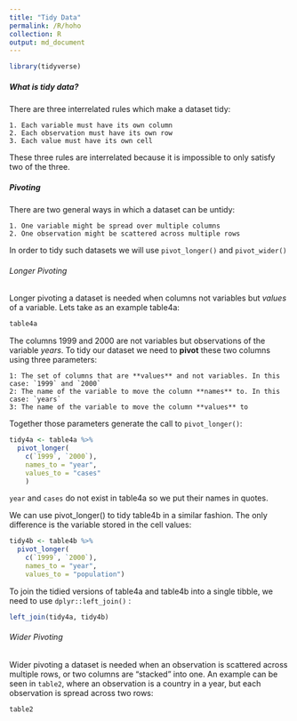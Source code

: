 ```yaml
---
title: "Tidy Data"
permalink: /R/hoho
collection: R
output: md_document
---
```




```r
library(tidyverse)
```

##### **What is tidy data?**

There are three interrelated rules which make a dataset tidy:

    1. Each variable must have its own column
    2. Each observation must have its own row
    3. Each value must have its own cell

These three rules are interrelated because it is impossible to only satisfy two of the three.

##### **Pivoting**

There are two general ways in which a dataset can be untidy:

    1. One variable might be spread over multiple columns
    2. One observation might be scattered across multiple rows

In order to tidy such datasets we will use `pivot_longer()` and `pivot_wider()`

###### Longer Pivoting

Longer pivoting a dataset is needed when columns not variables but *values* of a variable. Lets take as an example table4a:

```r
table4a
```

The columns 1999 and 2000 are not variables but observations of the variable _years_. To tidy our dataset we need to **pivot** these two columns using three parameters:

    1: The set of columns that are **values** and not variables. In this case: `1999` and `2000` 
    2: The name of the variable to move the column **names** to. In this case: `years`
    3: The name of the variable to move the column **values** to

Together those parameters generate the call to `pivot_longer()`:

```r
tidy4a <- table4a %>%
  pivot_longer(
    c(`1999`, `2000`),
    names_to = "year",
    values_to = "cases"
    )
```

`year` and `cases` do not exist in table4a so we put their names in quotes.

We can use pivot_longer() to tidy table4b in a similar fashion. The only difference is the variable stored in the cell values:

```r
tidy4b <- table4b %>% 
  pivot_longer(
    c(`1999`, `2000`), 
    names_to = "year", 
    values_to = "population")
```

To join the tidied versions of table4a and table4b into a single tibble, we need to use `dplyr::left_join()` :

```r
left_join(tidy4a, tidy4b)
```

###### Wider Pivoting

Wider pivoting a dataset is needed when an observation is scattered across multiple rows, or two columns are "stacked" into one. An example can be seen in `table2`, where an observation is a country in a year, but each observation is spread across two rows:

```r
table2
```




